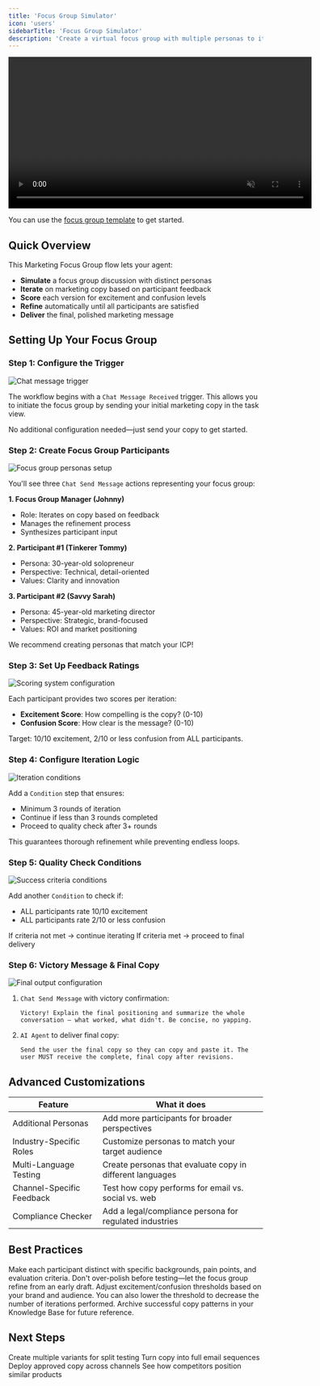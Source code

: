 ```yaml
---
title: 'Focus Group Simulator'
icon: 'users'
sidebarTitle: 'Focus Group Simulator'
description: 'Create a virtual focus group with multiple personas to iterate on marketing copy until it resonates perfectly.'
---
```


 <div style={{ display: 'flex', justifyContent: 'center', margin: '2rem 0' }}>
  <div className="video-card">
    <video
      src="/lindy-brand-assets/mt_focus_group_simulator.mp4"
      width="600"
      autoPlay
      muted
      loop
      playsInline
      style={{ display: 'block', width: '100%', borderRadius: '16px' }}
    />
  </div>
</div>

You can use the [focus group template](https://chat.lindy.ai/home/?templateId=68759ad92b44a92d1fef076a) to get started.

## Quick Overview

This Marketing Focus Group flow lets your agent:

- **Simulate** a focus group discussion with distinct personas
- **Iterate** on marketing copy based on participant feedback
- **Score** each version for excitement and confusion levels
- **Refine** automatically until all participants are satisfied
- **Deliver** the final, polished marketing message


## Setting Up Your Focus Group

### Step 1: Configure the Trigger

<Frame>
  <img src="/lindy-brand-assets/focus-group-trigger.png" alt="Chat message trigger" />
</Frame>

The workflow begins with a `Chat Message Received` trigger. This allows you to initiate the focus group by sending your initial marketing copy in the task view.

No additional configuration needed—just send your copy to get started.

### Step 2: Create Focus Group Participants

<Frame>
  <img src="/lindy-brand-assets/focus-group-personas.png" alt="Focus group personas setup" />
</Frame>

You'll see three `Chat Send Message` actions representing your focus group:

**1. Focus Group Manager (Johnny)**
- Role: Iterates on copy based on feedback
- Manages the refinement process
- Synthesizes participant input

**2. Participant #1 (Tinkerer Tommy)**
- Persona: 30-year-old solopreneur
- Perspective: Technical, detail-oriented
- Values: Clarity and innovation

**3. Participant #2 (Savvy Sarah)**  
- Persona: 45-year-old marketing director
- Perspective: Strategic, brand-focused
- Values: ROI and market positioning

We recommend creating personas that match your ICP!

### Step 3: Set Up Feedback Ratings

<Frame>
  <img src="/lindy-brand-assets/focus-group-scoring.png" alt="Scoring system configuration" />
</Frame>

Each participant provides two scores per iteration:

- **Excitement Score**: How compelling is the copy? (0-10)
- **Confusion Score**: How clear is the message? (0-10)

Target: 10/10 excitement, 2/10 or less confusion from ALL participants.

### Step 4: Configure Iteration Logic

<Frame>
  <img src="/lindy-brand-assets/focus-group-iterations.png" alt="Iteration conditions" />
</Frame>

Add a `Condition` step that ensures:
- Minimum 3 rounds of iteration
- Continue if less than 3 rounds completed
- Proceed to quality check after 3+ rounds

This guarantees thorough refinement while preventing endless loops.

### Step 5: Quality Check Conditions

<Frame>
  <img src="/lindy-brand-assets/focus-group-alignment.png" alt="Success criteria conditions" />
</Frame>

Add another `Condition` to check if:
- ALL participants rate 10/10 excitement
- ALL participants rate 2/10 or less confusion

If criteria not met → continue iterating
If criteria met → proceed to final delivery

### Step 6: Victory Message & Final Copy

<Frame>
  <img src="/lindy-brand-assets/focus-group-final.png" alt="Final output configuration" />
</Frame>

1. `Chat Send Message` with victory confirmation:
   ```
   Victory! Explain the final positioning and summarize the whole conversation — what worked, what didn't. Be concise, no yapping.
   ```

2. `AI Agent` to deliver final copy:
   ```
   Send the user the final copy so they can copy and paste it. The user MUST receive the complete, final copy after revisions.
   ```

## Advanced Customizations

| Feature | What it does |
|---------|--------------|
| Additional Personas | Add more participants for broader perspectives |
| Industry-Specific Roles | Customize personas to match your target audience |
| Multi-Language Testing | Create personas that evaluate copy in different languages |
| Channel-Specific Feedback | Test how copy performs for email vs. social vs. web |
| Compliance Checker | Add a legal/compliance persona for regulated industries |

## Best Practices

<AccordionGroup>
  <Accordion title="Define Clear Personas">
    Make each participant distinct with specific backgrounds, pain points, and evaluation criteria.
  </Accordion>
  
  <Accordion title="Start with Rough Copy">
    Don't over-polish before testing—let the focus group refine from an early draft.
  </Accordion>
  
  <Accordion title="Customize Success Metrics">
    Adjust excitement/confusion thresholds based on your brand and audience. You can also lower the threshold to decrease the number of iterations performed.
  </Accordion>
  
  <Accordion title="Save Winning Formulas">
    Archive successful copy patterns in your Knowledge Base for future reference.
  </Accordion>
</AccordionGroup>

## Next Steps

<CardGroup cols={2}>
  <Card title="A/B Test Generator" href="/tutorials/ab-test-generator" icon="flask">
    Create multiple variants for split testing
  </Card>
  <Card title="Email Campaign Builder" href="/tutorials/email-campaign" icon="envelope">
    Turn copy into full email sequences
  </Card>
  <Card title="Social Media Scheduler" href="/tutorials/social-scheduler" icon="calendar">
    Deploy approved copy across channels
  </Card>
  <Card title="Competitive Research" href="/tutorials/competitive-research" icon="magnifying-glass-chart">
    See how competitors position similar products
  </Card>
</CardGroup>